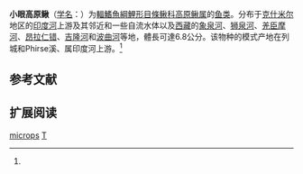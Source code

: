 {{Speciesbox
| name = 小眼高原鳅
| status = LC
| status_system = IUCN3.1
| image = 
| genus = Triplophysa
| species = microps
| authority = Steindachner, 1866<ref name='id6394'>{{cite web| url =http://www.bioinfo.cn/db05/BjdwSpecies.php?action=view&id=6394| title =小眼高原鳅| work =中国动物物种编目数据库| publisher =中国科学院微生物研究所| author =中国科学院动物研究所| accessdate =2009-04-11| deadurl =yes| archiveurl =https://web.archive.org/web/20160305025012/http://www.bioinfo.cn/db05/BjdwSpecies.php?action=view&id=6394| archivedate =2016-03-05}}</ref>
| synonyms = *''Cobitis microps'',Steindachner, 1866
*''Nemacheilus microps'',Steindachner, 1866
*''Nemachilus microps'',Steindachner, 1866
}}

'''小眼高原鳅'''（[[学名|学名]]：{{lang|la|''Triplophysa microps''}}）为[[輻鰭魚綱|輻鰭魚綱]][[鯉形目|鯉形目]][[條鳅科|條鳅科]][[高原鳅属|高原鳅属]]的[[鱼类|鱼类]]。分布于[[克什米尔|克什米尔]]地区的[[印度河|印度河]]上游及其邻近和一些自流水体以及[[西藏|西藏]]的[[象泉河|象泉河]]、[[狮泉河|狮泉河]]、[[羌臣摩河|羌臣摩河]]、[[昂拉仁错|昂拉仁错]]、[[吉隆河|吉隆河]]和[[波曲河|波曲河]]等地，體長可達6.8公分。该物种的模式产地在列城和Phirse溪、属印度河上游。<ref name='id6394'/>

== 参考文献 ==
{{reflist}}

== 扩展阅读 ==
{{refbegin}}
{{wikispecies-inline|Triplophysa microps|小眼高原鳅}}
{{refend}}
{{Taxonbar|from=Q932377}}

[[Category:高原鳅属|microps]]
[[Category:1866年描述的魚類|T]]


{{鯉形目小作品}}
